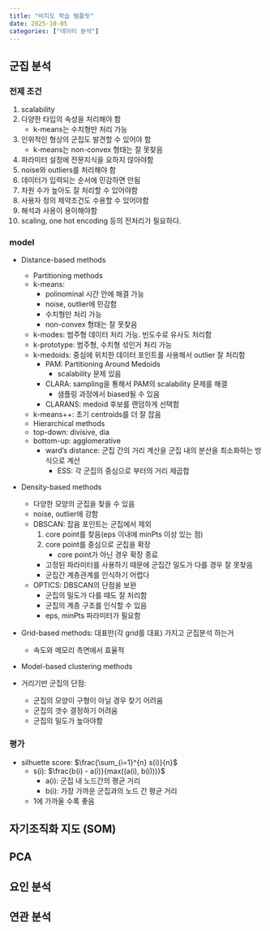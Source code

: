 ```yaml
---
title: "비지도 학습 템플릿"
date: 2025-10-05
categories: ["데이터 분석"]
---
```


## 군집 분석

### 전제 조건

1. scalability
1. 다양한 타입의 속성을 처리해야 함
    - k-means는 수치형만 처리 가능
1. 인위적인 형상의 군집도 발견할 수 있어야 함
    - k-means는 non-convex 형태는 잘 못찾음
1. 파라미터 설정에 전문지식을 요하지 않아야함
1. noise와 outliers를 처리해야 함
1. 데이터가 입력되는 순서에 민감하면 안됨
1. 차원 수가 높아도 잘 처리할 수 있어야함
1. 사용자 정의 제약조건도 수용할 수 있어야함
1. 해석과 사용이 용이해야함
1. scaling, one hot encoding 등의 전처리가 필요하다.

### model

- Distance-based methods
    - Partitioning methods
    - k-means:
        - polinominal 시간 안에 해결 가능
        - noise, outlier에 민감함
        - 수치형만 처리 가능
        - non-convex 형태는 잘 못찾음
    - k-modes: 범주형 데이터 처리 가능. 빈도수로 유사도 처리함
    - k-prototype: 범주형, 수치형 섞인거 처리 가능
    - k-medoids: 중심에 위치한 데이터 포인트를 사용해서 outlier 잘 처리함
        - PAM: Partitioning Around Medoids
            - scalability 문제 있음
        - CLARA: sampling을 통해서 PAM의 scalability 문제를 해결
            - 샘플링 과정에서 biased될 수 있음
        - CLARANS: medoid 후보를 랜덤하게 선택함
    - k-means++: 초기 centroids를 더 잘 잡음
    - Hierarchical methods
    - top-down: divisive, dia
    - bottom-up: agglomerative
        - ward's distance: 군집 간의 거리 계산을 군집 내의 분산을 최소화하는 방식으로 계산
            - ESS: 각 군집의 중심으로 부터의 거리 제곱합
- Density-based methods
    - 다양한 모양의 군집을 찾을 수 있음
    - noise, outlier에 강함
    - DBSCAN: 잡음 포인트는 군집에서 제외
        1. core point를 찾음(eps 이내에 minPts 이상 있는 점)
        1. core point를 중심으로 군집을 확장
            - core point가 아닌 경우 확장 종료
        - 고정된 파라미터를 사용하기 때문에 군집간 밀도가 다를 경우 잘 못찾음
        - 군집간 계층관계를 인식하기 어렵다
    - OPTICS: DBSCAN의 단점을 보완
        - 군집의 밀도가 다를 때도 잘 처리함
        - 군집의 계층 구조를 인식할 수 있음
        - eps, minPts 파라미터가 필요함
- Grid-based methods: 대표만(각 grid를 대표) 가지고 군집분석 하는거
    - 속도와 메모리 측면에서 효율적
- Model-based clustering methods

- 거리기반 군집의 단점:
    - 군집의 모양이 구형이 아닐 경우 찾기 어려움
    - 군집의 갯수 결정하기 어려움
    - 군집의 밀도가 높아야함

### 평가

- silhuette score: $\frac{\sum_{i=1}^{n} s(i)}{n}$
    - s(i): $\frac{b(i) - a(i)}{max((a(i), b(i)))}$
        - a(i): 군집 내 노드간의 평균 거리
        - b(i): 가장 가까운 군집과의 노드 간 평균 거리
    - 1에 가까울 수록 좋음

## 자기조직화 지도 (SOM)

## PCA

## 요인 분석

## 연관 분석

